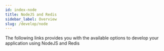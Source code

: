 ```yaml
---
id: index-node
title: NodeJS and Redis 
sidebar_label: Overview
slug: /develop/node
---
```





The following links provides you with the available options to develop your application using NodeJS and Redis

<div class="row">

 <div class="col">
     <RedisCard
        title="Getting Started"
        description="Node.js and Redis"
        page="/develop/node/gettingstarted"
        />
</div>

  <div class="col">
     <RedisCard
        title="Node.js Crash Course"
        description="Node.js Crash Course"
        page="/develop/node/nodecrashcourse"
        />
  </div>
</div>



